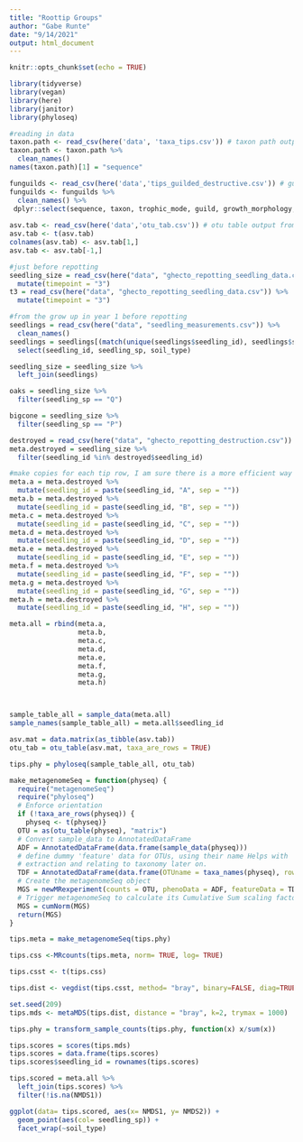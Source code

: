 ```yaml
---
title: "Roottip Groups"
author: "Gabe Runte"
date: "9/14/2021"
output: html_document
---
```


```r
knitr::opts_chunk$set(echo = TRUE)

library(tidyverse)
library(vegan)
library(here)
library(janitor)
library(phyloseq)
```

```r
#reading in data
taxon.path <- read_csv(here('data', 'taxa_tips.csv')) # taxon path output from UNITE
taxon.path <- taxon.path %>% 
  clean_names() 
names(taxon.path)[1] = "sequence"

funguilds <- read_csv(here('data','tips_guilded_destructive.csv')) # guild data output from FUNGuild
funguilds <- funguilds %>% 
  clean_names() %>% 
 dplyr::select(sequence, taxon, trophic_mode, guild, growth_morphology, confidence_ranking)
 
asv.tab <- read_csv(here('data','otu_tab.csv')) # otu table output from DADA2 and downstream
asv.tab <- t(asv.tab)
colnames(asv.tab) <- asv.tab[1,]
asv.tab <- asv.tab[-1,]

```

```r
#just before repotting
seedling_size = read_csv(here("data", "ghecto_repotting_seedling_data.csv")) %>% 
  mutate(timepoint = "3")
t3 = read_csv(here("data", "ghecto_repotting_seedling_data.csv")) %>% 
  mutate(timepoint = "3")

#from the grow up in year 1 before repotting
seedlings = read_csv(here("data", "seedling_measurements.csv")) %>%
  clean_names()
seedlings = seedlings[(match(unique(seedlings$seedling_id), seedlings$seedling_id)),] %>% 
  select(seedling_id, seedling_sp, soil_type)

seedling_size = seedling_size %>% 
  left_join(seedlings) 

oaks = seedling_size %>% 
  filter(seedling_sp == "Q")

bigcone = seedling_size %>% 
  filter(seedling_sp == "P")
```

```r
destroyed = read_csv(here("data", "ghecto_repotting_destruction.csv"))
meta.destroyed = seedling_size %>% 
  filter(seedling_id %in% destroyed$seedling_id)

#make copies for each tip row, I am sure there is a more efficient way to do this
meta.a = meta.destroyed %>% 
  mutate(seedling_id = paste(seedling_id, "A", sep = ""))
meta.b = meta.destroyed %>% 
  mutate(seedling_id = paste(seedling_id, "B", sep = ""))
meta.c = meta.destroyed %>% 
  mutate(seedling_id = paste(seedling_id, "C", sep = ""))
meta.d = meta.destroyed %>% 
  mutate(seedling_id = paste(seedling_id, "D", sep = ""))
meta.e = meta.destroyed %>% 
  mutate(seedling_id = paste(seedling_id, "E", sep = ""))
meta.f = meta.destroyed %>% 
  mutate(seedling_id = paste(seedling_id, "F", sep = ""))
meta.g = meta.destroyed %>% 
  mutate(seedling_id = paste(seedling_id, "G", sep = ""))
meta.h = meta.destroyed %>% 
  mutate(seedling_id = paste(seedling_id, "H", sep = ""))

meta.all = rbind(meta.a, 
                 meta.b, 
                 meta.c, 
                 meta.d, 
                 meta.e, 
                 meta.f, 
                 meta.g, 
                 meta.h)



sample_table_all = sample_data(meta.all)
sample_names(sample_table_all) = meta.all$seedling_id

asv.mat = data.matrix(as_tibble(asv.tab))
otu_tab = otu_table(asv.mat, taxa_are_rows = TRUE)

tips.phy = phyloseq(sample_table_all, otu_tab)
```

```r
make_metagenomeSeq = function(physeq) {
  require("metagenomeSeq")
  require("phyloseq")
  # Enforce orientation
  if (!taxa_are_rows(physeq)) {
    physeq <- t(physeq)}
  OTU = as(otu_table(physeq), "matrix")
  # Convert sample_data to AnnotatedDataFrame
  ADF = AnnotatedDataFrame(data.frame(sample_data(physeq)))
  # define dummy 'feature' data for OTUs, using their name Helps with
  # extraction and relating to taxonomy later on.
  TDF = AnnotatedDataFrame(data.frame(OTUname = taxa_names(physeq), row.names = taxa_names(physeq)))
  # Create the metagenomeSeq object
  MGS = newMRexperiment(counts = OTU, phenoData = ADF, featureData = TDF)
  # Trigger metagenomeSeq to calculate its Cumulative Sum scaling factor.
  MGS = cumNorm(MGS)
  return(MGS)
}
```

```r
tips.meta = make_metagenomeSeq(tips.phy)

tips.css <-MRcounts(tips.meta, norm= TRUE, log= TRUE)

tips.csst <- t(tips.css)

tips.dist <- vegdist(tips.csst, method= "bray", binary=FALSE, diag=TRUE, upper=TRUE)

set.seed(209)
tips.mds <- metaMDS(tips.dist, distance = "bray", k=2, trymax = 1000)

```


```r
tips.phy = transform_sample_counts(tips.phy, function(x) x/sum(x))
```

```r
tips.scores = scores(tips.mds)
tips.scores = data.frame(tips.scores)
tips.scores$seedling_id = rownames(tips.scores)

tips.scored = meta.all %>% 
  left_join(tips.scores) %>% 
  filter(!is.na(NMDS1))

ggplot(data= tips.scored, aes(x= NMDS1, y= NMDS2)) +
  geom_point(aes(col= seedling_sp)) +
  facet_wrap(~soil_type)

```






